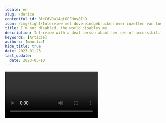 ```yaml
---
locale: en
slug: /darice
contentful_id: 3feCdVDa14qtGCFHoy8InO
icon: /img/light/Interview met dove eindgebruiken over inzetten van toegankelijkheid in mobiele apps.jpg
title: I’m not disabled, the world disables me
description: Interview with a deaf person about her use of accessibility settings on her mobile phone.
keywords: [Article]
authors: [maurice]
hide_title: true
date: 2023-01-25
last_update:
  date: 2023-05-10
---
```


<Hero
  title="I’m not disabled, the world disables me"
  introText="Darice was born and raised in Aruba. Since 2000 she's been residing in The Hague, the Netherlands. She has become deaf later in life. Darice speaks a good amount of Papiamento, Spanish, English, Dutch, and some basic Dutch sign language. She can also lipread in all previously mentioned languages."
/>

<Video youTubeId="eRMiEDrCu60" title="Interview with deaf user Darice" name="Video interview Darice"/>

Darice works as a front-end developer with a passion for inclusive design. She is also a speaker who gives talks about inclusive design and accessibility. In her daily life she’s using both an iPhone and an Android phone because of Google's [Live Transcribe](/en/stats/closed-captions) app, a functionality that was not yet supported on the iPhone at the time of this interview. Nowadays she also uses an [Apple Watch](https://www.darice.org/2022/11/25/apple-watch-and-accessibility-for-the-deaf).

## What accessibility features have you set up on your phone?

I really need my mobile phone to vibrate for incoming messages, otherwise I’ll certainly miss them. But the vibration on newer iPhones has become less strong. There's no way to turn it up, so I need a flash now too, especially with an alarm. Then I can see it instead of feeling it.

This is really necessary for me, otherwise I forget appointments. For text messages and WhatsApp, the screen lights up so that I know I'm getting a message. For an alarm I turn on the flash. It is so strong that when I have my phone with the screen on the table, the flash even goes through the mobile phone.

Siri is also useful, as Siri also responds with text. I used Siri first, but I think it's strange to talk to a phone. And because of my accent Siri doesn't always understand me.

iPhones also have a setting with a listening ear icon, which you can use to alert you to certain sounds. I had this turned on at first, but it works so well that I received a lot of notifications. For example, in the city there is almost always an ambulance, which triggers this setting. Since it became distracting, I turned it off.

In addition to my mobile phone, I use a writing interpreter for meetings and interviews. Meetings are important, but I can't always ask for a writing interpreter. So some meetings or conversations take place via WhatsApp. Being able to continuously work from home during corona was super handy for someone who is deaf, because everything took place via email and WhatsApp groups.

## More interviews with end users

<TwoColumnBlock>
  <LeftColumn>
    <ColumnRow>
      <Quote
        quote="How many hours a day I use my phone? How many hours do you use your eyes?"
        name="Jesse"
        imageSrc="/img/light/Jesse.png"
        alt="Photo Jesse"
        linkLabel="Read the interview with Jesse"
        url="/en/articles/jesse"
      />
    </ColumnRow>
    <ColumnRow>
      <Quote
        quote="I’m not disabled, the world disables me."
        name="Darice"
        imageSrc="/img/light/Interview met dove eindgebruiken over inzetten van toegankelijkheid in mobiele apps.jpg"
        alt="Photo Darice"
        linkLabel="Read the interview with Darice"
        url="/en/articles/darice"
      />
    </ColumnRow>
    <ColumnRow>
      <Quote
        quote="My iPhone is my third eye."
        name="Jeroen"
        imageSrc="/img/light/Blinde app gebruiker Jeroen.jpg"
        alt="Jeroen - Asset"
        linkLabel="Read the interview with Jeroen"
        url="/en/articles/jeroen"
      />
    </ColumnRow>
  </LeftColumn>
  <RightColumn>
    <ColumnRow>
      <Quote
        quote="I try to reduce overstimulation on my mobile phone."
        name="Colinda"
        imageSrc="/img/light/colinda.jpg"
        alt="Colinda"
        linkLabel="Read the interview with Colinda"
        url="/en/articles/colinda"
      />
    </ColumnRow>
    <ColumnRow>
      <Quote
        quote="Accessibility features could also be aesthetically pleasing."
        name="Onno"
        imageSrc="/img/light/Interview met slechtziende gebruiker over mobiele applicaties op telefoons.jpg"
        alt="Photo Onno"
        linkLabel="Read the interview with Onno"
        url="/en/articles/onno"
      />
    </ColumnRow>
    <ColumnRow>
      <Quote
        quote="Resizing texts is a necessity for me. "
        name="Edith"
        imageSrc="/img/light/Edith-s.jpg"
        alt="Picture of Edith"
        linkLabel="Read the interview with Edith"
        url="/en/articles/edith"
      />
    </ColumnRow>
  </RightColumn>
</TwoColumnBlock>
